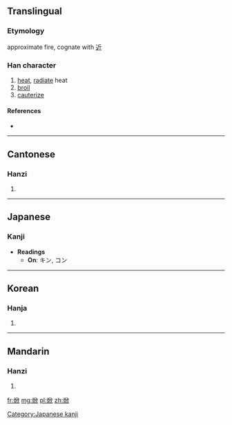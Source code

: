 ==Translingual==

===Etymology===
approximate fire, cognate with [[近]]

===Han character===
{{Han char|rn=86|rad=火|as=08|sn=12|four=9788<sub>0</sub>|canj=火竹中人 (FHLO)}}

# [[heat]], [[radiate]] heat
# [[broil]]
# [[cauterize]]

====References====
* {{Han ref|kx=0674.230|dkj=19137|dj=1086.100|hdz=32209.180|uh=712E|ud=28974|bh=DA5C|bd=55900}}

----

==Cantonese==

===Hanzi===
{{yue-hanzi|jyut=|y=yan3}}

# {{defn|lang=yue|sort=火08}}

----

==Japanese==

===Kanji===
* '''Readings'''
** '''On''': キン, コン

[[Category:Japanese kanji]]
----

==Korean==

===Hanja===
{{ko-hanja|hangeul=[[흔]]|eumhun=|rv=heun|mr=hŭn|y=hun}}

# {{defn|lang=ko|sort=火08}}

----

==Mandarin==

===Hanzi===
{{cmn-hanzi|pin=[[xìn]] ([[xin4]])|wg=hsin<sup>4</sup>}}

# {{defn|lang=cmn|sort=火08}}

[[fr:焮]]
[[mg:焮]]
[[pl:焮]]
[[zh:焮]]